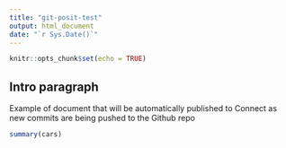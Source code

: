 ```yaml
---
title: "git-posit-test"
output: html_document
date: "`r Sys.Date()`"
---
```


```r
knitr::opts_chunk$set(echo = TRUE)
```

## Intro paragraph

Example of document that will be automatically published to Connect as new commits
are being pushed to the Github repo

```r
summary(cars)
```

